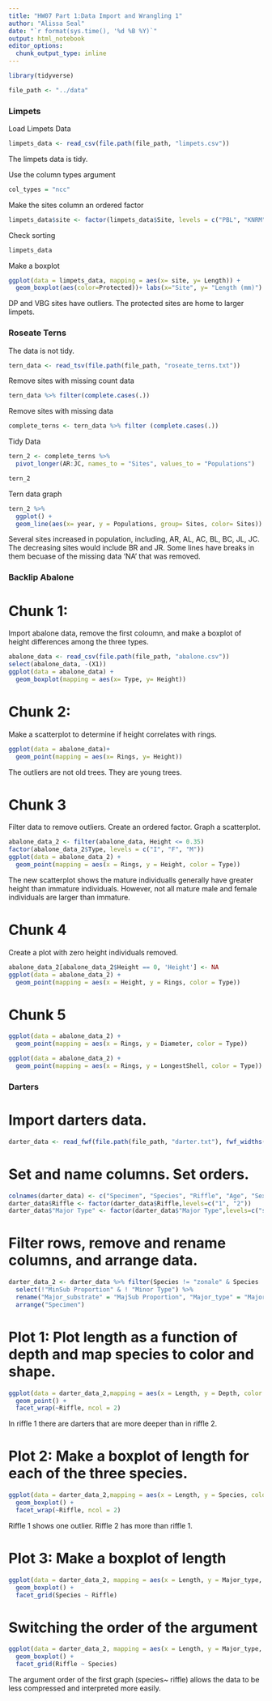 ```yaml
---
title: "HW07 Part 1:Data Import and Wrangling 1"
author: "Alissa Seal"
date: "`r format(sys.time(), '%d %B %Y)`"
output: html_notebook
editor_options: 
  chunk_output_type: inline
---
```


```r
library(tidyverse)
```

```r
file_path <- "../data" 
```

### Limpets 

Load Limpets Data

```r
limpets_data <- read_csv(file.path(file_path, "limpets.csv"))
```
The limpets data is tidy. 

Use the column types argument

```r
col_types = "ncc"
```

Make the sites column an ordered factor

```r
limpets_data$site <- factor(limpets_data$Site, levels = c("PBL", "KNRM", "VBG", "WP", "PF", "DP", "SIO", "CTZ1", "CTZ2", "CNM"))
```

Check sorting

```r
limpets_data
```

Make a boxplot
```r
ggplot(data = limpets_data, mapping = aes(x= site, y= Length)) +
  geom_boxplot(aes(color=Protected))+ labs(x="Site", y= "Length (mm)")
```

DP and VBG sites have outliers. The protected sites are home to larger limpets.

### Roseate Terns

The data is not tidy.

```r
tern_data <- read_tsv(file.path(file_path, "roseate_terns.txt"))
```


Remove sites with missing count data

```r
tern_data %>% filter(complete.cases(.))
```
Remove sites with missing data

```r
complete_terns <- tern_data %>% filter (complete.cases(.))
```

Tidy Data

```r
tern_2 <- complete_terns %>%
  pivot_longer(AR:JC, names_to = "Sites", values_to = "Populations")
```

```r
tern_2
```

Tern data graph

```r
tern_2 %>%
  ggplot() +
  geom_line(aes(x= year, y = Populations, group= Sites, color= Sites))
```

Several sites increased in population, including, AR, AL, AC, BL, BC, JL, JC. The decreasing sites would include BR and JR. Some lines have breaks in them becuase of the missing data 'NA' that was removed. 

### Backlip Abalone

# Chunk 1: 

Import abalone data, remove the first coloumn, and make a boxplot of height differences among the three types. 

```r
abalone_data <- read_csv(file.path(file_path, "abalone.csv"))
select(abalone_data, -(X1))
ggplot(data = abalone_data) +
  geom_boxplot(mapping = aes(x= Type, y= Height))
```

# Chunk 2: 

Make a scatterplot to determine if height correlates with rings. 

```r
ggplot(data = abalone_data)+
  geom_point(mapping = aes(x= Rings, y= Height))
```

The outliers are not old trees. They are young trees. 

# Chunk 3

Filter data to remove outliers. Create an ordered factor. Graph a scatterplot.

```r
abalone_data_2 <- filter(abalone_data, Height <= 0.35)
factor(abalone_data_2$Type, levels = c("I", "F", "M"))
ggplot(data = abalone_data_2) +
  geom_point(mapping = aes(x = Rings, y = Height, color = Type))
```

The new scatterplot shows the mature individualls generally have greater height than immature individuals. However, not all mature male and female individuals are larger than immature.

# Chunk 4

Create a plot with zero height individuals removed.

```r
abalone_data_2[abalone_data_2$Height == 0, 'Height'] <- NA
ggplot(data = abalone_data_2) +
  geom_point(mapping = aes(x = Height, y = Rings, color = Type))
```
# Chunk 5

```r
ggplot(data = abalone_data_2) +
  geom_point(mapping = aes(x = Rings, y = Diameter, color = Type))
```


```r
ggplot(data = abalone_data_2) +
  geom_point(mapping = aes(x = Rings, y = LongestShell, color = Type))
```



### Darters

# Import darters data.

```r
darter_data <- read_fwf(file.path(file_path, "darter.txt"), fwf_widths(c(3, 11, 1, 1, 1, 3, 4, 4, 4, 3, 3, 2, 2)), comment = "#")
```
# Set and name columns. Set orders. 

```r
colnames(darter_data) <- c("Specimen", "Species", "Riffle", "Age", "Sex", "Length", "Depth", "Velocity", "Temp", "MajSub Proportion", "MinSub Proportion", "Major Type", "Minor Type")
darter_data$Riffle <- factor(darter_data$Riffle,levels=c("1", "2"))
darter_data$"Major Type" <- factor(darter_data$"Major Type",levels=c("s","fg", "sg", "lg", "c"), order = TRUE)
```

# Filter rows, remove and rename columns, and arrange data. 

```r
darter_data_2 <- darter_data %>% filter(Species != "zonale" & Species != "tetrazonum") %>% 
  select(!"MinSub Proportion" & ! "Minor Type") %>% 
  rename("Major_substrate" = "MajSub Proportion", "Major_type" = "Major Type") %>% 
  arrange("Specimen")
```

# Plot 1: Plot length as a function of depth and map species to color and shape. 

```r
ggplot(data = darter_data_2,mapping = aes(x = Length, y = Depth, color = Species, shape = Species)) +
  geom_point() +
  facet_wrap(~Riffle, ncol = 2)
```

In riffle 1 there are darters that are more deeper than in riffle 2. 


# Plot 2: Make a boxplot of length for each of the three species. 

```r
ggplot(data = darter_data_2,mapping = aes(x = Length, y = Species, color = Species)) +
  geom_boxplot() +
  facet_wrap(~Riffle, ncol = 2)
```
Riffle 1 shows one outlier. Riffle 2 has more than riffle 1. 

# Plot 3: Make a boxplot of length

```r
ggplot(data = darter_data_2, mapping = aes(x = Length, y = Major_type, color = Species))+
  geom_boxplot() +
  facet_grid(Species ~ Riffle)
```

# Switching the order of the argument

```r
ggplot(data = darter_data_2, mapping = aes(x = Length, y = Major_type, color = Species))+
  geom_boxplot() +
  facet_grid(Riffle ~ Species)
```


The argument order of the first graph (species~ riffle) allows the data to be less compressed and interpreted more easily. 













